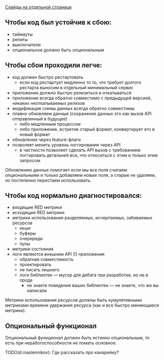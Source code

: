 
[Слайды на отдельной странице](/slides/10_safe_code)

<SafeCodeSlides embedded={true}/>

## Чтобы код был устойчив к сбою:

- таймауты
- репиты
- выключатели
- опциональное должно быть опциональным

## Чтобы сбои проходили легче:

- код должен быстро рестартовать
  - если код рестартует медленно то то, что требует долгого рестарта выносим в отдельный минимальный сервис
- приложение должно быстро релизиться и откатываться
- приложение всегда обратно совместимо с предыдущей версией, никаких неоткатываемых релизов
- модификация схемы данных всегда обратно совместимы
- плавно обновляем данные (сохранение данных это как вызов API отправленный в будущее)
  - либо медленным процессом
  - либо приложение, встретив старый формат, конвертирует его в новый формат
- обновления через feature-флаги
- позволяет менять уровень логгирования через API
  - в частности позволяет сделать API вызов с требованием логгировать детальней все, что относиться с этим и только этим запросом

Обновлению данных помогает если мы все поля считаем опциональными и только добавляем новые поля, а старые не удаляем, но постепенно перестаем использовать.

## Чтобы код нормально диагностировался:

- входящие RED метрики
- исходящие RED метрики
- метрики использования разделяемых, исчерпаемых, забиваемых ресурсов
  - кеши
  - буферы
  - очеререди
  - пулы
- метрики состояния
- логи являются внешним API (!) приложения
  - обратная совместимость
  - проектировать
  - не писать лишнего
  - логи библиотек — мусор для дебага при разработке, но не в проде
    - не знаете поведения ваших библиотек — не знаете, что же вы написали

Метрики использования ресурсов должны быть кумулятивными метриками времени удержания ресурса (как и все быстро меняющиеся метрики).

## Опциональный функционал

Опциональный функционал должен быть истинно опциональным, то есть при неработоспособности не ломать основное.

TODO(d.maslennikov): Где рассказать про канарейку?
